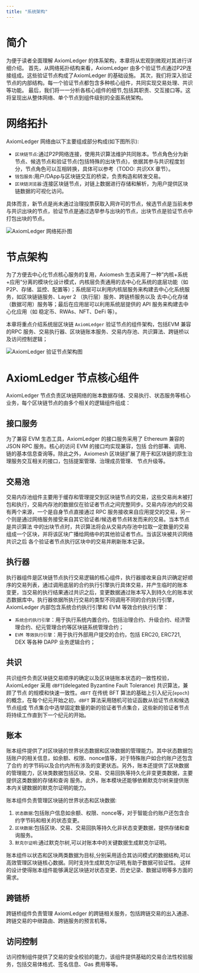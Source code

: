 ```yaml
---
title: "系统架构"
---
```


# 简介

为便于读者全面理解 AxiomLedger 的体系架构，本章将从宏观到微观对其进行详细介绍。
首先，从网络拓扑结构来看，AxiomLedger 由多个验证节点通过P2P连接组成。这些验证节点构成了AxiomLedger 的基础设施。 
其次，我们将深入验证节点的内部结构。每一个验证节点都包含多种核心组件，共同实现交易处理、共识等功能。
最后，我们将一一分析各核心组件的细节,包括其职责、交互接口等。这将呈现出从整体网络、单个节点到组件级别的全面系统架构。

# 网络拓扑

AxiomLedger 网络由以下主要组成部分构成(如下图所示):

- `区块链节点`:通过P2P网络连接，使用共识算法维护共同账本。节点角色分为新节点、候选节点和验证节点(包括特殊的出块节点)，依据其参与共识程度划分，节点角色可以互相转换，具体可以参考（TODO: 共识XX 章节）。
- `钱包服务`:用户/DApp与区块链交互的桥梁，负责构造和转发交易。
- `区块链浏览器`:连接区块链节点，对链上数据进行存储和解析，为用户提供区块链数据的可视化访问。

具体而言，新节点是尚未通过治理投票获取入网许可的节点，候选节点是当前未参与共识出块的节点，验证节点是通过选举参与出块的节点，出块节点是验证节点中打包出块的节点。

![AxiomLedger 网络拓扑图](../../images/system-design/axiomledger-topology-cn.png)


# 节点架构

为了方便去中心化节点核心服务的复用，Axiomesh 生态采用了一种”内核+系统+应用“分离的模块化设计模式，内核层负责通用的去中心化系统的底层功能（如
P2P、存储、监控、配置等）；系统层可以利用内核层服务来构建去中心化系统服务，如区块链链服务、Layer 2 （执行层）服务、跨链桥服务以及
去中心化存储（数据可用）服务等；最后在应用层可以利用系统层提供的 API 服务来构建去中心化应用（如 稳定币、RWAs、NFT、DeFi 等）。

本章将重点介绍系统层区块链 `AxiomLedger` 验证节点的组件架构，包括EVM 兼容的RPC 服务、交易执行器、区块链账本服务、交易内存池、共识算法、跨链桥以及访问控制逻辑；

![AxiomLedger 验证节点架构图](../../images/system-design/axiomledger-architecture-cn.png)

# AxiomLedger 节点核心组件

AxiomLedger 节点负责区块链网络的账本数据存储、交易执行、状态服务等核心业务，每个区块链节点的由多个相关的逻辑组件组成：

## 接口服务

为了兼容 EVM 生态工具，AxiomLedger 的接口服务采用了 Ethereum 兼容的 JSON RPC 服务。核心的访问 EVM 的接口均实现兼容，包括
合约部署、调用、链的基本信息查询等。除此之外，Axiomesh 区块链扩展了用于和区块链的原生治理服务交互相关的接口，包括提案管理、治理成员管理、
节点升级等。

## 交易池

交易内存池组件主要用于缓存和管理提交到区块链节点的交易，这些交易尚未被打包和执行，交易内存池的数据仅在验证者节点之间完整同步。交易内存池内的交易
有两个来源，一个是自身节点直接通过 RPC 服务接收来自应用提交的交易，另一个则是通过网络服务接受来自其它验证者/候选者节点转发而来的交易。当本节点是共识算法
中的出块节点时，共识算法将会从交易内存池中拉取一定数量的交易组成一个区块，并将该区块广播给网络中的其他验证者节点。当该区块被共识网络共识之后
各个验证者节点执行区块中的交易并刷新账本记录。

## 执行器

执行器组件是区块链节点执行交易逻辑的核心组件，执行器接收来自共识确定好顺序的交易列表，通过调用底层的合约执行引擎执行具体交易，并产生临时的账本
变更，当交易的执行结果通过共识之后，变更数据通过账本写入到持久化的账本状态数据库中。执行器依据所执行交易的类型不同调用不同的合约执行引擎，AxiomLedger
内部包含系统合约执行引擎和 EVM 等效合约执行引擎：

* `系统合约执行引擎`：用于执行系统内置合约，包括治理合约、升级合约、经济管理合约、纪元管理合约等区块链系统管理合约；
* `EVM 等效执行引擎`：用于执行外部用户提交的合约，包括 ERC20, ERC721, DEX 等各种 DAPP 业务逻辑合约；

## 共识

共识组件负责区块链交易顺序的确定以及区块链账本状态的一致性校验，AxiomLedger 采用 `dBFT`(delegated Byzantine Fault Tolerance) 共识算法，兼顾了节点
的规模和快速一致性。`dBFT` 在传统 BFT 算法的基础上引入纪元(`epoch`)的概念，在每个纪元开始之初，`dBFT` 算法采用随机可验证函数从验证节点和候选节点组成
节点集合中选举固定数量的新的验证者节点集合，这些新的验证者节点将持续工作直到下一个纪元的开始。

## 账本

账本组件提供了对区块链的世界状态数据和区块数据的管理能力。其中状态数据包括账户的相关信息，如余额、权限、nonce值等，对于特殊账户如合约账户还包含了合约
的字节码以及合约内所有涉及的变更状态。另外，账本还提供了区块数据的管理能力，区块类数据包括区块、交易、交易回执等持久化非变更类数据，主要提供这类数据的存储和查询
服务。此外，账本模块还能够依赖默克尔树来提供账本内关键数据的默克尔证明的能力。

账本组件负责管理区块链的世界状态和区块数据:

1. `状态数据`:包括账户信息如余额、权限、nonce等，对于智能合约账户还包含合约字节码和相关的状态变更。
2. `区块数据`:包括区块、交易、交易回执等持久化非状态变更数据，提供存储和查询服务。
3. `默克尔证明`:通过默克尔树,可以对账本中的关键数据生成默克尔证明。

账本组件以状态和区块两类数据为目标,分别采用适合其访问模式的数据结构,可以高效管理区块链核心数据。同时支持生成默克尔证明,有助于数据可验证性。
这样的设计使得账本组件能够满足区块链对状态变更、历史记录、数据证明等多方面的需求。

## 跨链桥

跨链桥组件负责管理 AxiomLedger 的跨链相关服务，包括跨链交易的出入通道、跨链交易的中继路由、跨链服务的预言机等。

## 访问控制

访问控制组件提供了交易的安全校验的能力，该组件提供基础的交易合法性校验服务，包括交易体格式、签名信息、Gas 费用等等。